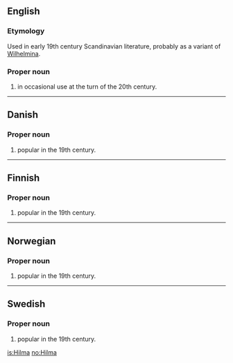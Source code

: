 ==English==

===Etymology===
Used in early 19th century Scandinavian literature, probably as a variant of [[Wilhelmina]].

===Proper noun===
{{en-proper noun}}

# {{given name|female}} in occasional use at the turn of the 20th century.

----

==Danish==

===Proper noun===
{{infl|da|proper noun}}

# {{given name|female|lang=da}} popular in the 19th century.

----

==Finnish==

===Proper noun===
{{fi-noun|Hilm|type=kala|proper=true}}

# {{given name|female|lang=fi}} popular in the 19th century.

----

==Norwegian==

===Proper noun===
{{infl|no|proper noun}}

# {{given name|female|lang=no}} popular in the 19th century.

----

==Swedish==

===Proper noun===
{{infl|sv|proper noun}}

# {{given name|female|lang=sv}} popular in the 19th century.

[[is:Hilma]]
[[no:Hilma]]